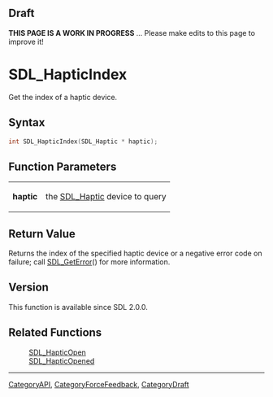 
== Draft ==


'''THIS PAGE IS A WORK IN PROGRESS''' ... Please make edits to this page to improve it!


= SDL_HapticIndex =

Get the index of a haptic device.

== Syntax ==

<syntaxhighlight lang='c'>
int SDL_HapticIndex(SDL_Haptic * haptic);
</syntaxhighlight>

== Function Parameters ==

{|
|'''haptic'''
|the [[SDL_Haptic]] device to query
|}

== Return Value ==

Returns the index of the specified haptic device or a negative error code
on failure; call [[SDL_GetError]]() for more information.



== Version ==

This function is available since SDL 2.0.0.



== Related Functions ==

:[[SDL_HapticOpen]]
:[[SDL_HapticOpened]]

----
[[CategoryAPI]], [[CategoryForceFeedback]], [[CategoryDraft]]


